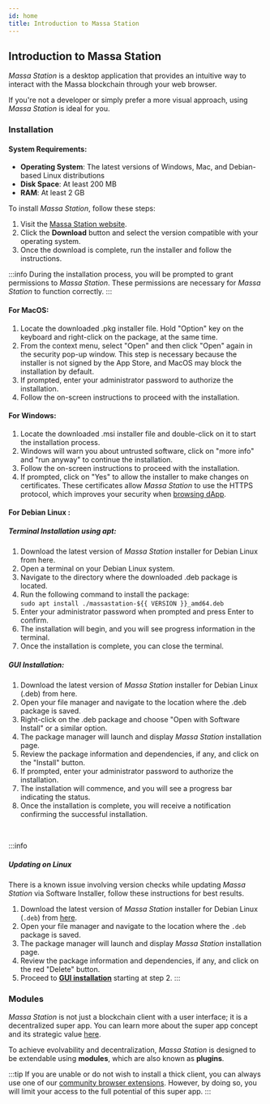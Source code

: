 ```yaml
---
id: home
title: Introduction to Massa Station
---
```


## Introduction to Massa Station

*Massa Station* is a desktop application that provides an intuitive way to interact with the Massa blockchain through your web browser.

If you're not a developer or simply prefer a more visual approach, using *Massa Station* is ideal for you.

### Installation

#### System Requirements:

- **Operating System**: The latest versions of Windows, Mac, and Debian-based Linux distributions
- **Disk Space**: At least 200 MB
- **RAM**: At least 2 GB

To install *Massa Station*, follow these steps:

1. Visit the [Massa Station website](https://station.massa.net/).
2. Click the **Download** button and select the version compatible with your operating system.
3. Once the download is complete, run the installer and follow the instructions.

:::info
During the installation process, you will be prompted to grant permissions to *Massa Station*.
These permissions are necessary for *Massa Station* to function correctly.
:::


#### For MacOS:

1. Locate the downloaded .pkg installer file. Hold "Option" key on the keyboard and right-click on the package, at the same time.
2. From the context menu, select "Open" and then click "Open" again in the security pop-up window. This step is necessary because the installer is not signed by the App Store, and MacOS may block the installation by default.
3. If prompted, enter your administrator password to authorize the installation.
4. Follow the on-screen instructions to proceed with the installation.

#### For Windows:

1. Locate the downloaded .msi installer file and double-click on it to start the installation process.
2. Windows will warn you about untrusted software, click on "more info" and "run anyway" to continue the installation.
3. Follow the on-screen instructions to proceed with the installation.
4. If prompted, click on "Yes" to allow the installer to make changes on certificates. These certificates allow *Massa Station* to use the HTTPS protocol, which improves your security when [browsing dApp](browse-decentralized-application).

#### For Debian Linux :

##### Terminal Installation using apt:

1. Download the latest version of *Massa Station* installer for Debian Linux from here.
2. Open a terminal on your Debian Linux system.
3. Navigate to the directory where the downloaded .deb package is located.
4. Run the following command to install the package:<br/>
 `sudo apt install ./massastation-${{ VERSION }}_amd64.deb`
5. Enter your administrator password when prompted and press Enter to confirm.
6. The installation will begin, and you will see progress information in the terminal.
7. Once the installation is complete, you can close the terminal.

##### GUI Installation:

1. Download the latest version of *Massa Station* installer for Debian Linux (.deb) from here.
2. Open your file manager and navigate to the location where the .deb package is saved.
3. Right-click on the .deb package and choose "Open with Software Install" or a similar option.
4. The package manager will launch and display *Massa Station* installation page.
5. Review the package information and dependencies, if any, and click on the "Install" button.
6. If prompted, enter your administrator password to authorize the installation.
7. The installation will commence, and you will see a progress bar indicating the status.
8. Once the installation is complete, you will receive a notification confirming the successful installation.

<br/>

:::info
##### Updating on Linux 

There is a known issue involving version checks while updating *Massa Station* via Software Installer, follow these instructions for best results. 

1. Download the latest version of *Massa Station* installer for Debian Linux (`.deb`) from [here](https://station.massa.net/).
2. Open your file manager and navigate to the location where the `.deb` package is saved.
3. The package manager will launch and display *Massa Station* installation page. 
4. Review the package information and dependencies, if any, and click on the red "Delete" button.
5. Proceed to [**GUI installation**](https://docs.massa.net/docs/massaStation/home#gui-installation) starting at step 2. 
:::

### Modules

*Massa Station* is not just a blockchain client with a user interface; it is a decentralized super app.
You can learn more about the super app concept and its strategic value [here](https://www.gartner.com/en/articles/what-is-a-superapp).

To achieve evolvability and decentralization, *Massa Station* is designed to be extendable using **modules**, which are also known as **plugins**.

:::tip
If you are unable or do not wish to install a thick client, you can always use one of our [community browser extensions](https://docs.massa.net/docs/build/wallet/community-wallets).
However, by doing so, you will limit your access to the full potential of this super app.
:::
